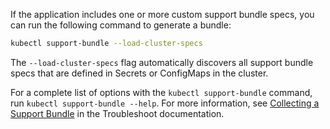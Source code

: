If the application includes one or more custom support bundle specs, you can run the following command to generate a bundle:

```bash
kubectl support-bundle --load-cluster-specs
```

The `--load-cluster-specs` flag automatically discovers all support bundle specs that are defined in Secrets or ConfigMaps in the cluster.

For a complete list of options with the `kubectl support-bundle` command, run `kubectl support-bundle --help`. For more information, see [Collecting a Support Bundle](https://troubleshoot.sh/docs/support-bundle/collecting/) in the Troubleshoot documentation.